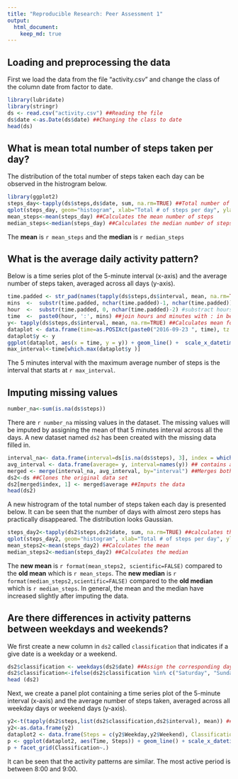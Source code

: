 ```yaml
---
title: "Reproducible Research: Peer Assessment 1"
output: 
  html_document:
    keep_md: true
---
```


## Loading and preprocessing the data
First we load the data from the file "activity.csv" and change the class of the 
column date from factor to date. 
```r
library(lubridate)
library(stringr)
ds <- read.csv("activity.csv") ##Reading the file
ds$date <-as.Date(ds$date) ##Changing the class to date
head(ds)
```

## What is mean total number of steps taken per day?
The distribution of the total number of steps taken each day can be observed in the histrogram below. 
```r
library(ggplot2)
steps_day<-tapply(ds$steps,ds$date, sum, na.rm=TRUE) ##Total number of steps by day
qplot(steps_day, geom="histogram", xlab="Total # of steps per day", ylab="Count (days)", binwidth=2000) 
mean_steps<-mean(steps_day) ##Calculates the mean number of steps
median_steps<-median(steps_day) ##Calculates the median number of steps
```
The **mean** is `r mean_steps` and the **median** is `r median_steps`

## What is the average daily activity pattern?
Below is a time series plot of the 5-minute interval (x-axis) and the average number of steps taken, averaged across all days (y-axis). 
```r
time.padded <- str_pad(names(tapply(ds$steps,ds$interval, mean, na.rm=TRUE)), 4, pad="0") ##Makes all intervals contain 4 digits, 2 for hours and 2 for minutes
mins  <-  substr(time.padded, nchar(time.padded)-1, nchar(time.padded)) ##subtract minutes
hour  <-  substr(time.padded, 0, nchar(time.padded)-2) #substract hours
time  <-  paste0(hour, ':', mins) ##join hours and minutes with : in between
y<- tapply(ds$steps,ds$interval, mean, na.rm=TRUE) ##Calculates mean for each interval across all days
dataplot <- data.frame(time=as.POSIXct(paste0("2016-09-23 ", time), tz = "GMT")) ##An arbitrary date is chosen as we are only interested in the time
dataplot$y <- y
ggplot(dataplot, aes(x = time, y = y)) + geom_line() +  scale_x_datetime(date_labels = "%H:%M", date_breaks = "2 hour") +ylab("Steps")
max_interval<-time[which.max(dataplot$y )]
```
The 5 minutes interval with the maximum average number of steps is the interval that starts at `r max_interval`.

## Imputing missing values
```r
number_na<-sum(is.na(ds$steps))
```
There are `r number_na` missing values in the dataset. The missing values will be imputed by assigning the mean of that 5 minutes interval across all the days. A new dataset named `ds2` has been created with the missing data filled in.   

```r
interval_na<- data.frame(interval=ds[is.na(ds$steps), 3], index = which(is.na(ds$steps))) ##Intervals with NAs  and their index
avg_interval <- data.frame(average= y, interval=names(y)) ## contains average steps for each interval
merged <- merge(interval_na, avg_interval, by="interval") ##Merges both data frames based on the interval
ds2<-ds ##Clones the original data set 
ds2[merged$index, 1] <- merged$average ##Imputs the data
head(ds2)
```
A new histrogram of the total number of steps taken each day is presented below. It can be seen that the number of days with almost zero steps has practically disappeared. The distribution looks Gaussian. 
```r
steps_day2<-tapply(ds2$steps,ds2$date, sum, na.rm=TRUE) ##calculates the total number of steps per day
qplot(steps_day2, geom="histogram", xlab="Total # of steps per day", ylab="Count (days)", binwidth=2000) 
mean_steps2<-mean(steps_day2) ##Calculates the mean
median_steps2<-median(steps_day2) ##Calculates the median
```
The **new mean** is `r format(mean_steps2, scientific=FALSE)` compared to the **old mean** which is `r mean_steps`. The **new median** is `r format(median_steps2,scientific=FALSE)` compared to the **old median** which is `r median_steps`. In general, the mean and the median have increased slightly after imputing the data. 

## Are there differences in activity patterns between weekdays and weekends?
We first create a new column in `ds2` called `classification` that indicates if a give date is a weekday or a weekend. 
```r
ds2$classification <- weekdays(ds2$date) ##Assign the corresponding day for a given datte
ds2$classification<-ifelse(ds2$classification %in% c("Saturday", "Sunday"), "Weekend", "Weekday") ##Transform the day into a factor, either Weekday or Weekend
head (ds2)
```

Next, we create a panel plot containing a time series plot of the 5-minute interval (x-axis) and the average number of steps taken, averaged across all weekday days or weekend days (y-axis).
```r
y2<-t(tapply(ds2$steps,list(ds2$classification,ds2$interval), mean)) ##Calculates the mean by factor, for each interval
y2<-as.data.frame(y2)
dataplot2 <- data.frame(Steps = c(y2$Weekday,y2$Weekend), Classification= c(rep("Weekday", length(y2)), rep("Weekend", length(y2))),Time = rep(dataplot$time,2))
p <- ggplot(dataplot2, aes(Time, Steps)) + geom_line() + scale_x_datetime(date_labels = "%H:%M", date_breaks = "2 hour")
p + facet_grid(Classification~.)
```
It can be seen that the activity patterns are similar. The most active period is between 8:00 and 9:00. 